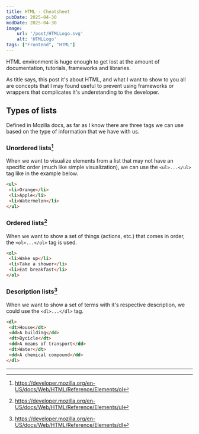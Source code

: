 ```yaml
---
title: HTML - Cheatsheet
pubDate: 2025-04-30
modDate: 2025-04-30
image:
    url: '/post/HTMLLogo.svg'
    alt: 'HTMLLogo'
tags: ["Frontend", "HTML"]
---
```


HTML environment is huge enough to get lost at the amount of documentation, tutorials, frameworks and libraries.

As title says, this post it's about HTML, and what I want to show to you all are concepts that I may found useful 
to prevent using frameworks or wrappers that complicates it's understanding to the developer.

## Types of lists
Defined in Mozilla docs, as far as I know there are three tags we can use based on the type of information
that we have with us.

### Unordered lists[^1]
When we want to visualize elements from a list that may not have an specific order (much like simple visualization), 
we can use the `<ul>...</ul>` tag like in the example below.
```html
<ul>
 <li>Orange</li>
 <li>Apple</li>
 <li>Watermelon</li>
</ul>
```
### Ordered lists[^2]
When we want to show a set of things (actions, etc.) that comes in order, the `<ol>...</ol>` tag is used.
```html
<ol>
 <li>Wake up</li>
 <li>Take a shower</li>
 <li>Eat breakfast</li>
</ol>
```
### Description lists[^3]
When we want to show a set of terms with it's respective description, we could use the `<dl>...</dl>` tag.
```html
<dl>
 <dt>House</dt>
 <dd>A building</dd>
 <dt>Bycicle</dt>
 <dd>A means of transport</dd>
 <dt>Water</dt>
 <dd>A chemical compound</dd>
</dl>
```
---
[^1]: https://developer.mozilla.org/en-US/docs/Web/HTML/Reference/Elements/ol
[^2]: https://developer.mozilla.org/en-US/docs/Web/HTML/Reference/Elements/ul
[^3]: https://developer.mozilla.org/en-US/docs/Web/HTML/Reference/Elements/dl